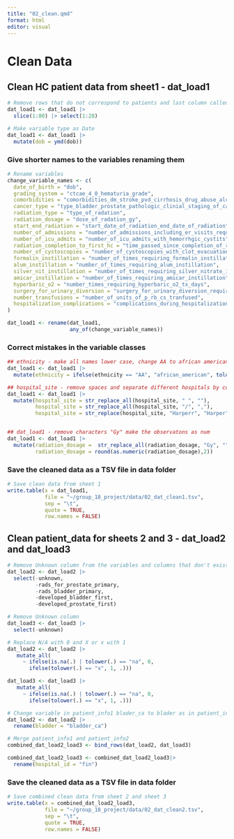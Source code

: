 ```yaml
---
title: "02_clean.qmd"
format: html
editor: visual
---
```


# Clean Data

## Clean HC patient data from sheet1 - dat_load1

```r

# Remove rows that do not correspond to patients and last column called "Notes" 
dat_load1 <- dat_load1 |> 
  slice(1:80) |> select(1:28)

# Make variable type as Date
dat_load1 <- dat_load1 |> 
  mutate(dob = ymd(dob))
```

### Give shorter names to the variables renaming them

```r

# Rename variables 
change_variable_names <- c(
  date_of_birth = "dob",
  grading_system = "ctcae_4_0_hematuria_grade",
  comorbidities = "comorbidities_dm_stroke_pvd_cirrhosis_drug_abuse_alcoholism_tobacco_hx_mi_last_6mo_chf_copd_esrd",
  cancer_type = "type_bladder_prostate_pathologic_clinial_staging_of_cancer",
  radiation_type = "type_of_radation",
  radiation_dosage = "dose_of_radation_gy",
  start_end_radiation = "start_date_of_radiation_end_date_of_radiation",
  number_of_admissions = "number_of_admissions_including_er_visits_requiring_urology_consultation",
  number_of_icu_admits = "number_of_icu_admits_with_hemorrhgic_cystits",
  radiation_completion_to_first_hc = "time_passed_since_completion_of_radiation_treatment_months_and_first_incidence_hc",
  number_of_cystoscopies = "number_of_cystoscopies_with_clot_evacuation_and_or_fulguration_of_bleeders",
  formalin_instillation = "number_of_times_requiring_formalin_instillation",
  alum_instillation = "number_of_times_requiring_alum_instillation",
  silver_nit_instillation = "number_of_times_requiring_silver_nitrate_instillation",
  amicar_instillation = "number_of_times_requiring_amicar_instillation",
  hyperbaric_o2 = "number_times_requiring_hyperbaric_o2_tx_days",
  surgery_for_urinary_diversion = "surgery_for_urinary_diversion_required_if_yes_what_type",
  number_transfusions = "number_of_units_of_p_rb_cs_tranfused",
  hospitalization_complications = "complications_during_hospitalization_uti_pyelonephritis_urosepsis_hydronephrosis_aki_other"
)

dat_load1 <- rename(dat_load1, 
                    any_of(change_variable_names))
```

### Correct mistakes in the variable classes

```r

## ethnicity - make all names lower case, change AA to african american
dat_load1 <- dat_load1 |> 
  mutate(ethnicity = ifelse(ethnicity == "AA", "african_american", tolower(ethnicity)))

## hospital_site - remove spaces and separate different hospitals by comas, correct names 
dat_load1 <- dat_load1 |> 
  mutate(hospital_site = str_replace_all(hospital_site, " ", ""),
         hospital_site = str_replace_all(hospital_site, "/", ","),
         hospital_site = str_replace(hospital_site, "Harperr", "Harper"))


## dat_load1 - remove characters "Gy" make the observatons as num
dat_load1 <- dat_load1 |> 
  mutate(radiation_dosage =  str_replace_all(radiation_dosage, "Gy", ""),
         radiation_dosage = round(as.numeric(radiation_dosage),2)) 

```

### Save the cleaned data as a TSV file in data folder

```r
# Save clean data from sheet 1
write.table(x = dat_load1,
            file = "~/group_18_project/data/02_dat_clean1.tsv", 
            sep = "\t", 
            quote = TRUE,
            row.names = FALSE)
```

## Clean patient_data for sheets 2 and 3 - dat_load2 and dat_load3

```r
# Remove Unknown column from the variables and columns that don't exist in patient_info2
dat_load2 <- dat_load2 |> 
  select(-unknown, 
         -rads_for_prostate_primary, 
         -rads_bladder_primary, 
         -developed_bladder_first,
         -developed_prostate_first)

# Remove Unknown column
dat_load3 <- dat_load3 |> 
  select(-unknown)

# Replace N/A with 0 and X or x with 1
dat_load2 <- dat_load2 |>
   mutate_all(
     ~ ifelse(is.na(.) | tolower(.) == "na", 0, 
       ifelse(tolower(.) == "x", 1, .)))

dat_load3 <- dat_load3 |> 
   mutate_all(
     ~ ifelse(is.na(.) | tolower(.) == "na", 0, 
       ifelse(tolower(.) == "x", 1, .)))

# Change variable in patient_info1 blader_ca to blader as in patient_info2
dat_load2 <- dat_load2 |>
  rename(bladder = "bladder_ca")

# Merge patient_info1 and patient_info2
combined_dat_load2_load3 <- bind_rows(dat_load2, dat_load3)

combined_dat_load2_load3 <- combined_dat_load2_load3|>
  rename(hospital_id = "fin")
```

### Save the cleaned data as a TSV file in data folder

```r

# Save combined clean data from sheet 2 and sheet 3
write.table(x = combined_dat_load2_load3,
            file = "~/group_18_project/data/02_dat_clean2.tsv", 
            sep = "\t", 
            quote = TRUE,
            row.names = FALSE)
```
